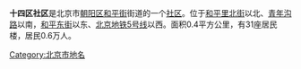 {{Unreferenced|time=2021-01-11T01:16:07+00:00}}
{{Coord|39.9616393|116.4257286|type:landmark_region:CN-11_source:GoogleMaps|display=title}}
'''十四区社区'''是北京市[[朝阳区_(北京市)|朝阳区]][[和平街|和平街]]街道的一个[[社区|社区]]。位于[[和平里北街|和平里北街]]以北、[[青年沟路|青年沟路]]以南，[[和平东街|和平东街]]以东、[[北京地铁5号线|北京地铁5号线]]以西。面积0.4平方公里，有31座居民楼，居民0.6万人。

[[Category:北京市地名|Category:北京市地名]]
{{beijing-stub}}